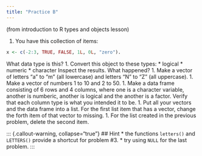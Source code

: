 ```yaml
---
title: "Practice B"
---
```


(from introduction to R types and objects lesson)

1. You have this collection of items:
```r
x <- c(-2:3, TRUE, FALSE, 1L, 0L, "zero"). 
```
What data type is this? 
1. Convert this object to these types:
  * logical
  * numeric
  * character
Inspect the results. What happened? 
1. Make a vector of letters "a" to "m" (all lowercase) and letters "N" to "Z" (all uppercase).
1. Make a vector of numbers 1 to 10 and 2 to 50. 
1. Make a data frame consisting of 6 rows and 4 columns, where one is a character variable, another is numberic, another is logical and the another is a factor. Verify that each column type is what you intended it to be. 
1. Put all your vectors and the data frame into a list. For the first list item that has a vector, change the forth item of that vector to missing.
1. For the list created in the previous problem, delete the second item. 

::: {.callout-warning, collapse="true"}
## Hint
* the functions `letters()` and `LETTERS()` provide a shortcut for problem #3. 
* try using `NULL` for the last problem.
:::
